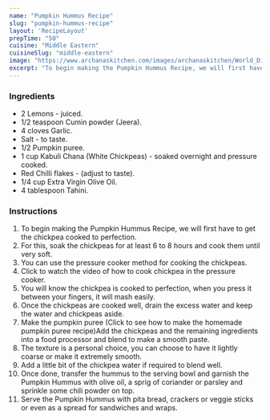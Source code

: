 ---
name: "Pumpkin Hummus Recipe"
slug: "pumpkin-hummus-recipe"
layout: 'RecipeLayout'
prepTime: "50"
cuisine: "Middle Eastern"
cuisineSlug: "middle-eastern"
image: "https://www.archanaskitchen.com/images/archanaskitchen/World_Dips/Pumpkin_Hummus_Recipe-2.jpg"
excerpt: "To begin making the Pumpkin Hummus Recipe, we will first have to get the chickpea cooked to perfection"
---

### Ingredients

- 2 Lemons - juiced.
- 1/2 teaspoon Cumin powder (Jeera).
- 4 cloves Garlic.
- Salt - to taste.
- 1/2 Pumpkin puree.
- 1 cup Kabuli Chana (White Chickpeas) - soaked overnight and pressure cooked.
- Red Chilli flakes - (adjust to taste).
- 1/4 cup Extra Virgin Olive Oil.
- 4 tablespoon Tahini.

### Instructions

1. To begin making the Pumpkin Hummus Recipe, we will first have to get the chickpea cooked to perfection.
1. For this, soak the chickpeas for at least 6 to 8 hours and cook them until very soft.
1. You can use the pressure cooker method for cooking the chickpeas.
1. Click to watch the video of how to cook chickpea in the pressure cooker.
1. You will know the chickpea is cooked to perfection, when you press it between your fingers, it will mash easily.
1. Once the chickpeas are cooked well, drain the excess water and keep the water and chickpeas aside.
1. Make the pumpkin puree (Click to see how to make the homemade pumpkin puree recipe)Add the chickpeas and the remaining ingredients into a food processor and blend to make a smooth paste.
1. The texture is a personal choice, you can choose to have it lightly coarse or make it extremely smooth.
1. Add a little bit of the chickpea water if required to blend well.
1. Once done, transfer the hummus to the serving bowl and garnish the Pumpkin Hummus with olive oil, a sprig of coriander or parsley and sprinkle some chili powder on top.
1. Serve the Pumpkin Hummus with pita bread, crackers or veggie sticks or even as a spread for sandwiches and wraps.
